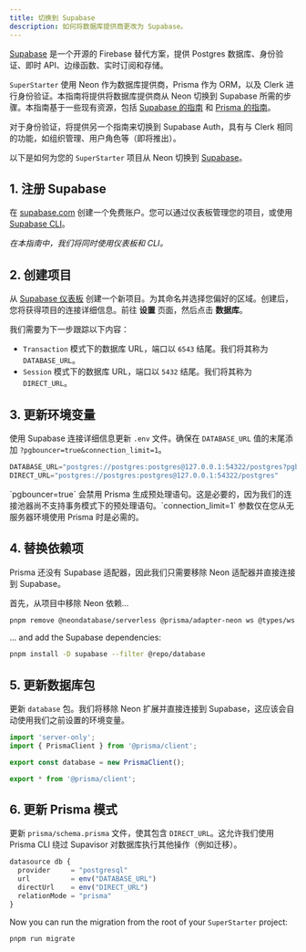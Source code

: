 ```yaml
---
title: 切换到 Supabase
description: 如何将数据库提供商更改为 Supabase。
---
```


[Supabase](https://supabase.com) 是一个开源的 Firebase 替代方案，提供 Postgres 数据库、身份验证、即时 API、边缘函数、实时订阅和存储。

`SuperStarter` 使用 Neon 作为数据库提供商，Prisma 作为 ORM，以及 Clerk 进行身份验证。本指南将提供将数据库提供商从 Neon 切换到 Supabase 所需的步骤。本指南基于一些现有资源，包括 [Supabase 的指南](https://supabase.com/partners/integrations/prisma) 和 [Prisma 的指南](https://www.prisma.io/docs/orm/overview/databases/supabase)。

<Note>
 对于身份验证，将提供另一个指南来切换到 Supabase Auth，具有与 Clerk 相同的功能，如组织管理、用户角色等（即将推出）。
</Note>

以下是如何为您的 `SuperStarter` 项目从 Neon 切换到 [Supabase](https://supabase.com)。

## 1. 注册 Supabase

在 [supabase.com](https://supabase.com) 创建一个免费账户。您可以通过仪表板管理您的项目，或使用 [Supabase CLI](https://supabase.com/docs/guides/local-development)。

_在本指南中，我们将同时使用仪表板和 CLI。_

## 2. 创建项目

从 [Supabase 仪表板](https://supabase.com/dashboard) 创建一个新项目。为其命名并选择您偏好的区域。创建后，您将获得项目的连接详细信息。前往 **设置** 页面，然后点击 **数据库**。

我们需要为下一步跟踪以下内容：

- `Transaction` 模式下的数据库 URL，端口以 `6543` 结尾。我们将其称为 `DATABASE_URL`。
- `Session` 模式下的数据库 URL，端口以 `5432` 结尾。我们将其称为 `DIRECT_URL`。

## 3. 更新环境变量

使用 Supabase 连接详细信息更新 `.env` 文件。确保在 `DATABASE_URL` 值的末尾添加 `?pgbouncer=true&connection_limit=1`。 

```js .env
DATABASE_URL="postgres://postgres:postgres@127.0.0.1:54322/postgres?pgbouncer=true&connection_limit=1"
DIRECT_URL="postgres://postgres:postgres@127.0.0.1:54322/postgres"
```

<Note>
`pgbouncer=true` 会禁用 Prisma 生成预处理语句。这是必要的，因为我们的连接池器尚不支持事务模式下的预处理语句。`connection_limit=1` 参数仅在您从无服务器环境使用 Prisma 时是必需的。
</Note>

## 4. 替换依赖项

Prisma 还没有 Supabase 适配器，因此我们只需要移除 Neon 适配器并直接连接到 Supabase。

首先，从项目中移除 Neon 依赖...

```sh Terminal
pnpm remove @neondatabase/serverless @prisma/adapter-neon ws @types/ws --filter @repo/database
```

... and add the Supabase dependencies:

```sh Terminal
pnpm install -D supabase --filter @repo/database
```

## 5. 更新数据库包

更新 `database` 包。我们将移除 Neon 扩展并直接连接到 Supabase，这应该会自动使用我们之前设置的环境变量。

```ts packages/database/index.ts
import 'server-only';
import { PrismaClient } from '@prisma/client';

export const database = new PrismaClient();

export * from '@prisma/client';
```

## 6. 更新 Prisma 模式

更新 `prisma/schema.prisma` 文件，使其包含 `DIRECT_URL`。这允许我们使用 Prisma CLI 绕过 Supavisor 对数据库执行其他操作（例如迁移）。

```js prisma/schema.prisma {4}
datasource db {
  provider     = "postgresql"
  url          = env("DATABASE_URL")
  directUrl    = env("DIRECT_URL")
  relationMode = "prisma"
}
```

Now you can run the migration from the root of your `SuperStarter` project:

```sh Terminal
pnpm run migrate
```